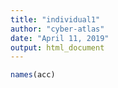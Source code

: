 ---
title: "individual1"
author: "cyber-atlas"
date: "April 11, 2019"
output: html_document
---

```{r}

names(acc)

```